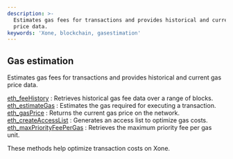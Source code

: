 ```yaml
---
description: >-
  Estimates gas fees for transactions and provides historical and current gas
  price data.
keywords: 'Xone, blockchain, gasestimation'
---
```



<Meta
  title="Xone gas estimation info | dRPC"
/>

## Gas estimation

Estimates gas fees for transactions and provides historical and current gas price data.

[eth_feeHistory](/openapi/gasestimation/eth_feeHistory) : Retrieves historical gas fee data over a range of blocks. \
[eth_estimateGas](/openapi/gasestimation/eth_estimateGas) : Estimates the gas required for executing a transaction. \
[eth_gasPrice](/openapi/gasestimation/eth_gasPrice) : Returns the current gas price on the network. \
[eth_createAccessList](/openapi/gasestimation/eth_createAccessList) : Generates an access list to optimize gas costs. \
[eth_maxPriorityFeePerGas](/openapi/gasestimation/eth_maxPriorityFeePerGas) : Retrieves the maximum priority fee per gas unit.

These methods help optimize transaction costs on Xone.

